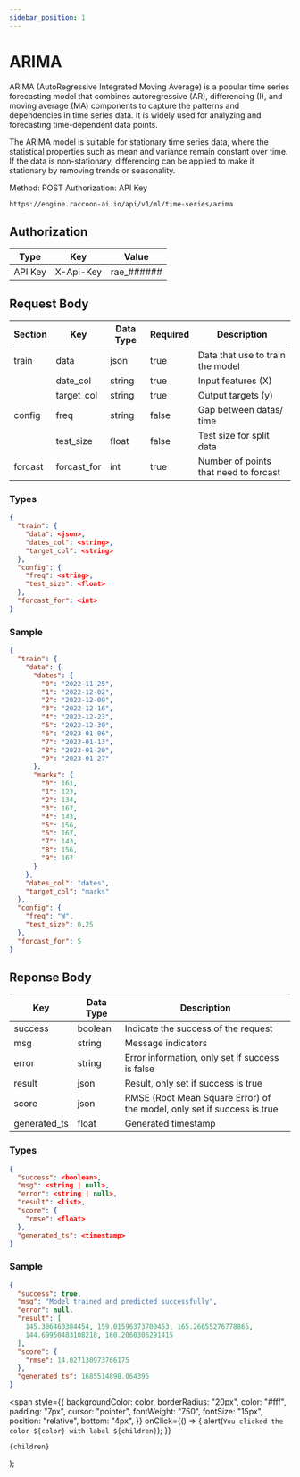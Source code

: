 ```yaml
---
sidebar_position: 1
---
```


# ARIMA

ARIMA (AutoRegressive Integrated Moving Average) is a popular time series forecasting model that combines autoregressive (AR), differencing (I), and moving average (MA) components to capture the patterns and dependencies in time series data. It is widely used for analyzing and forecasting time-dependent data points.

The ARIMA model is suitable for stationary time series data, where the statistical properties such as mean and variance remain constant over time. If the data is non-stationary, differencing can be applied to make it stationary by removing trends or seasonality.

<Tooltip color="#3abe25">Method: POST</Tooltip> <Tooltip color="#Be2525">
  Authorization: API Key
</Tooltip>
<div style={{ marginBottom: "20px" }}></div>

```bash
https://engine.raccoon-ai.io/api/v1/ml/time-series/arima
```

## Authorization

| Type    | Key       | Value       |
| ------- | --------- | ----------- |
| API Key | X-Api-Key | rae\_###### |

## Request Body

| Section | Key         | Data Type | Required | Description                           |
| ------- | ----------- | --------- | -------- | ------------------------------------- |
| train   | data        | json      | true     | Data that use to train the model      |
|         | date_col    | string    | true     | Input features (X)                    |
|         | target_col  | string    | true     | Output targets (y)                    |
| config  | freq        | string    | false    | Gap between datas/ time               |
|         | test_size   | float     | false    | Test size for split data              |
| forcast | forcast_for | int       | true     | Number of points that need to forcast |

### Types

```json
{
  "train": {
    "data": <json>,
    "dates_col": <string>,
    "target_col": <string>
  },
  "config": {
    "freq": <string>,
    "test_size": <float>
  },
  "forcast_for": <int>
}
```

### Sample

```json
{
  "train": {
    "data": {
      "dates": {
        "0": "2022-11-25",
        "1": "2022-12-02",
        "2": "2022-12-09",
        "3": "2022-12-16",
        "4": "2022-12-23",
        "5": "2022-12-30",
        "6": "2023-01-06",
        "7": "2023-01-13",
        "8": "2023-01-20",
        "9": "2023-01-27"
      },
      "marks": {
        "0": 161,
        "1": 123,
        "2": 134,
        "3": 167,
        "4": 143,
        "5": 156,
        "6": 167,
        "7": 143,
        "8": 156,
        "9": 167
      }
    },
    "dates_col": "dates",
    "target_col": "marks"
  },
  "config": {
    "freq": "W",
    "test_size": 0.25
  },
  "forcast_for": 5
}
```

## Reponse Body

| Key          | Data Type | Description                                                             |
| ------------ | --------- | ----------------------------------------------------------------------- |
| success      | boolean   | Indicate the success of the request                                     |
| msg          | string    | Message indicators                                                      |
| error        | string    | Error information, only set if success is false                         |
| result       | json      | Result, only set if success is true                                     |
| score        | json      | RMSE (Root Mean Square Error) of the model, only set if success is true |
| generated_ts | float     | Generated timestamp                                                     |

### Types

```json
{
  "success": <boolean>,
  "msg": <string | null>,
  "error": <string | null>,
  "result": <list>,
  "score": {
    "rmse": <float>
  },
  "generated_ts": <timestamp>
}
```

### Sample

```json
{
  "success": true,
  "msg": "Model trained and predicted successfully",
  "error": null,
  "result": [
    145.306460384454, 159.01596373700463, 165.26655276778865,
    144.69950483108218, 160.2060306291415
  ],
  "score": {
    "rmse": 14.027130973766175
  },
  "generated_ts": 1685514898.064395
}
```

  <span
    style={{
      backgroundColor: color,
      borderRadius: "20px",
      color: "#fff",
      padding: "7px",
      cursor: "pointer",
      fontWeight: "750",
      fontSize: "15px",
      position: "relative",
      bottom: "4px",
    }}
    onClick={() => {
      alert(`You clicked the color ${color} with label ${children}`);
    }}
  >
    {children}
  </span>
);
